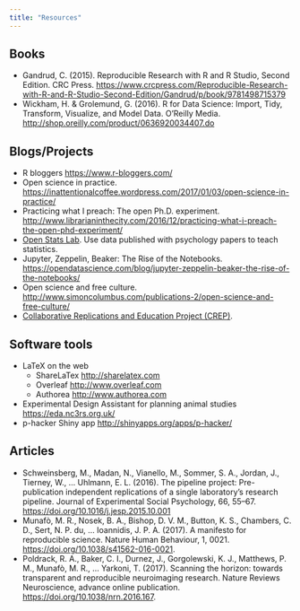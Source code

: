 ```yaml
---
title: "Resources"
---
```


## Books

- Gandrud, C. (2015). Reproducible Research with R and R Studio, Second Edition. CRC Press. <https://www.crcpress.com/Reproducible-Research-with-R-and-R-Studio-Second-Edition/Gandrud/p/book/9781498715379>
- Wickham, H. & Grolemund, G. (2016). R for Data Science: Import, Tidy, Transform, Visualize, and Model Data. O'Reilly Media. <http://shop.oreilly.com/product/0636920034407.do>

## Blogs/Projects

- R bloggers <https://www.r-bloggers.com/>
- Open science in practice. <https://inattentionalcoffee.wordpress.com/2017/01/03/open-science-in-practice/>
- Practicing what I preach: The open Ph.D. experiment. <http://www.librarianinthecity.com/2016/12/practicing-what-i-preach-the-open-phd-experiment/>
- [Open Stats Lab](https://sites.trinity.edu/osl). Use data published with psychology papers to teach statistics.
- Jupyter, Zeppelin, Beaker: The Rise of the Notebooks. <https://opendatascience.com/blog/jupyter-zeppelin-beaker-the-rise-of-the-notebooks/>
- Open science and free culture. <http://www.simoncolumbus.com/publications-2/open-science-and-free-culture/>
- [Collaborative Replications and Education Project (CREP)](https://osf.io/wfc6u/).

## Software tools

- LaTeX on the web
    - ShareLaTex <http://sharelatex.com>
    - Overleaf <http://www.overleaf.com>
    - Authorea <http://www.authorea.com>
- Experimental Design Assistant for planning animal studies <https://eda.nc3rs.org.uk/>
- p-hacker Shiny app <http://shinyapps.org/apps/p-hacker/>

## Articles

- Schweinsberg, M., Madan, N., Vianello, M., Sommer, S. A., Jordan, J., Tierney, W., … Uhlmann, E. L. (2016). The pipeline project: Pre-publication independent replications of a single laboratory’s research pipeline. Journal of Experimental Social Psychology, 66, 55–67. <https://doi.org/10.1016/j.jesp.2015.10.001>
- Munafò, M. R., Nosek, B. A., Bishop, D. V. M., Button, K. S., Chambers, C. D., Sert, N. P. du, … Ioannidis, J. P. A. (2017). A manifesto for reproducible science. Nature Human Behaviour, 1, 0021. <https://doi.org/10.1038/s41562-016-0021>.
- Poldrack, R. A., Baker, C. I., Durnez, J., Gorgolewski, K. J., Matthews, P. M., Munafò, M. R., … Yarkoni, T. (2017). Scanning the horizon: towards transparent and reproducible neuroimaging research. Nature Reviews Neuroscience, advance online publication. <https://doi.org/10.1038/nrn.2016.167>.